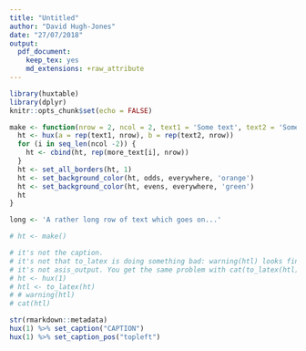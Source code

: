 ```yaml
---
title: "Untitled"
author: "David Hugh-Jones"
date: "27/07/2018"
output: 
  pdf_document:
    keep_tex: yes
    md_extensions: +raw_attribute
---
```


```r

library(huxtable)
library(dplyr)
knitr::opts_chunk$set(echo = FALSE)
```


```r

make <- function(nrow = 2, ncol = 2, text1 = 'Some text', text2 = 'Some more text', more_text = 'Some text') {
  ht <- hux(a = rep(text1, nrow), b = rep(text2, nrow))
  for (i in seq_len(ncol -2)) {
    ht <- cbind(ht, rep(more_text[i], nrow))
  }
  ht <- set_all_borders(ht, 1)
  ht <- set_background_color(ht, odds, everywhere, 'orange')
  ht <- set_background_color(ht, evens, everywhere, 'green')
  ht
}

long <- 'A rather long row of text which goes on...'

```


```r
# ht <- make()

# it's not the caption.
# it's not that to_latex is doing something bad: warning(htl) looks fine
# it's not asis_output. You get the same problem with cat(to_latex(htl)) in results="asis" chunk
# ht <- hux(1)
# htl <- to_latex(ht)
# # warning(htl)
# cat(htl)
```

```r
str(rmarkdown::metadata)
hux(1) %>% set_caption("CAPTION")
hux(1) %>% set_caption_pos("topleft")
```
